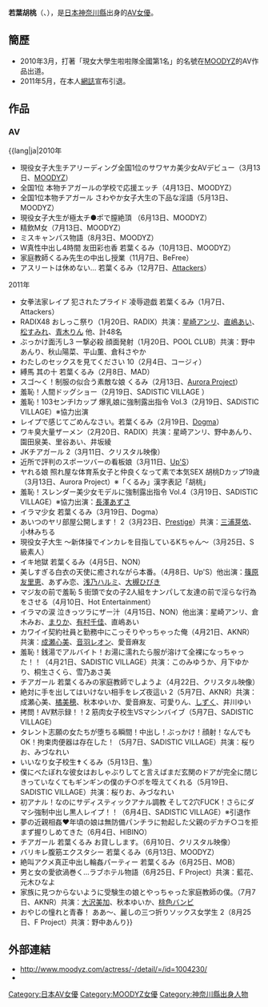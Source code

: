 {{AV女優|
|モデル名={{lang|ja|若葉 くるみ}}
|ふりがな=わかば くるみ
|別名={{lang|ja|KURUMI<br />佐野美穂}}
|愛称=
|生年=1990<!--みんなのAV．comに従って掲載-->
|生月=12
|生日=15
|出身地={{JPN}}・[[神奈川縣|神奈川縣]]
|血液型=[[ABO式血液型|O型]]
|時点=2010年3月
|身長=161
|体重=
|バスト=84
|ウエスト=58
|ヒップ=83
|カップ=D
|股下=
|靴=
|身体備考=
|ジャンル=[[AV|AV]]
|AV出演期間=2010年 - 2011年
|活動備考=
|他の活動=
|その他=
}}
{{japanese|japanese=若葉 くるみ|kana=わかば くるみ|romaji=Wakaba Kurumi}}
'''若葉胡桃'''（{{lang-ja|若葉 くるみ}}、{{bd|1990年|12月15日|catIdx=}}），是[[日本|日本]][[神奈川縣|神奈川縣]]出身的[[AV女優|AV女優]]。

== 簡歷 ==
*2010年3月，打著「現女大學生啦啦隊全國第1名」的名號在[[MOODYZ|MOODYZ]]的AV作品出道。
*2011年5月，在本人[[網誌|網誌]]宣布引退。

== 作品 ==
=== AV ===
;{{lang|ja|2010年
* 現役女子大生チアリーディング全国1位のサワヤカ美少女AVデビュー（3月13日、[[MOODYZ|MOODYZ]]）
* 全国1位 本物チアガールの学校で応援エッチ（4月13日、MOODYZ）
* 全国1位本物チアガール さわやか女子大生の下品な淫語（5月13日、MOODYZ）
* 現役女子大生が極太チ●ポで膣絶頂 （6月13日、MOODYZ）
* 精飲M女（7月13日、MOODYZ）
* ミスキャンパス物語（8月3日、MOODYZ）
* W真性中出し4時間 友田彩也香 若葉くるみ（10月13日、MOODYZ）
* 家庭教師くるみ先生の中出し授業（11月7日、BeFree）
* アスリートは休めない… 若葉くるみ（12月7日、[[Attackers|Attackers]]）

;2011年
* 女拳法家レイプ 犯されたプライド 凌辱遊戯 若葉くるみ（1月7日、Attackers）
* RADIX48 おしっこ祭り（1月20日、RADIX）共演：[[星崎アンリ|星崎アンリ]]、[[直嶋あい|直嶋あい]]、[[松すみれ|松すみれ]]、[[青木りん|青木りん]] 他、計48名
* ぶっかけ面汚し3 一撃必殺 顔面発射（1月20日、POOL CLUB）共演：野中あんり、秋山陽菜、平山薫、倉科さやか
* わたしのセックスを見てください 10（2月4日、コージィ）
* 縛馬 其の十 若葉くるみ（2月8日、MAD）
* スゴ～く！制服の似合う素敵な娘 くるみ（2月13日、[[Aurora_Project|Aurora Project]]）
* 羞恥！人間ドッグショー（2月19日、SADISTIC VILLAGE ）
* 羞恥！103センチIカップ 爆乳娘に強制露出指令 Vol.3（2月19日、SADISTIC VILLAGE）※協力出演
* レイプで感じてごめんなさい。若葉くるみ（2月19日、[[Dogma|Dogma]]）
* ワキ臭大量ザーメン（2月20日、RADIX）共演：星崎アンリ、野中あんり、園田泉美、里谷あい、井坂綾
* JKチアガール 2（3月11日、クリスタル映像）
* 近所で評判のスポーツバーの看板娘（3月11日、[[Max-A|Up'S]]）
* ヤれる娘 照れ屋な体育系女子と仲良くなって素で本気SEX 胡桃Dカップ19歳（3月13日、Aurora Project）※「くるみ」漢字表記「胡桃」
* 羞恥！スレンダー美少女モデルに強制露出指令 Vol.4（3月19日、SADISTIC VILLAGE）※協力出演：[[長澤あずさ|長澤あずさ]]
* イラマ少女 若葉くるみ（3月19日、Dogma）
* あいつのヤリ部屋公開します！ 2（3月23日、[[Prestige|Prestige]]）共演：[[三浦芽依|三浦芽依]]、小林みちる
* 現役女子大生 ～新体操でインカレを目指しているKちゃん～（3月25日、S級素人）
* イキ地獄 若葉くるみ（4月5日、NON）
* 美しすぎる白衣の天使に癒されながら本番。（4月8日、Up'S）他出演：[[篠原友里恵|篠原友里恵]]、あずみ恋、[[浅乃ハルミ|浅乃ハルミ]]、[[大槻ひびき|大槻ひびき]]
* マジ友の前で羞恥 5 街頭で女の子2人組をナンパして友達の前で淫らな行為をさせる（4月10日、Hot Entertainment）
* イラマの涙 泣きっツラにザー汁（4月15日、NON）他出演：星崎アンリ、倉木みお、[[まりか|まりか]]、[[有村千佳|有村千佳]]、直嶋あい
* カワイイ契約社員と勤務中にこっそりやっちゃった俺（4月21日、AKNR）共演：[[成瀬心美|成瀬心美]]、[[音羽レオン|音羽レオン]]、愛音麻友
* 羞恥！銭湯でアルバイト！お湯に濡れたら服が溶けて全裸になっちゃった！！（4月21日、SADISTIC VILLAGE）共演：このみゆうか、月下ゆかり、桐生さくら、雪乃あさ美
* チアガール 若葉くるみの家庭教師でしようよ（4月22日、クリスタル映像）
* 絶対に手を出してはいけない相手をレズ夜這い 2（5月7日、AKNR）共演：成瀬心美、[[橘美穂|橘美穂]]、秋本ゆいか、愛音麻友、可愛りん、[[しずく|しずく]]、井川ゆい
* 拷問！AV黙示録！！2 筋肉女子校生VSマシンバイブ（5月7日、SADISTIC VILLAGE）
* タレント志願の女たちが堕ちる瞬間！中出し！ぶっかけ！顔射！なんでもOK！拘束肉便器は存在した！（5月7日、SADISTIC VILLAGE）共演：桜りお、みづなれい
* いいなり女子校生✝くるみ（5月13日、[[隼_(AV商)|隼]]）
* 僕にべたぼれな彼女はおしゃぶりしてと言えばまだ玄関のドアが完全に閉じきっていなくてもギンギンの僕のチ○ポを咥えてくれる（5月19日、SADISTIC VILLAGE）共演：桜りお、みづなれい
* 初アナル！なのにサディスティックアナル調教 そして2穴FUCK！さらにダマシ強制中出し黒人レイプ！！（6月4日、SADISTIC VILLAGE）※引退作
* 夢の近親相姦♥年頃の娘は無防備パンチラに勃起した父親のデカチ○コを拒まず握りしめてきた（6月4日、HIBINO）
* チアガール 若葉くるみ お貸しします。（6月10日、クリスタル映像）
* バリキレ腹筋エクスタシー 若葉くるみ（6月13日、MOODYZ）
* 絶叫アクメ真正中出し輪姦パーティー 若葉くるみ（6月25日、MOB）
* 男と女の愛欲渦巻く…ラブホテル物語（6月25日、F Project）共演：藍花、元木ひなよ
* 家族に見つからないように受験生の娘とやっちゃった家庭教師の僕。（7月7日、AKNR）共演：[[大沢美加|大沢美加]]、秋本ゆいか、[[桃色バンビ|桃色バンビ]]
* おやじの憧れと青春！ ああ～、麗しの三つ折りソックス女学生 2（8月25日、F Project）共演：野中あんり}}

==外部連結==
* http://www.moodyz.com/actress/-/detail/=/id=1004230/ {{Wayback|url=http://www.moodyz.com/actress/-/detail/=/id=1004230/ |date=20150721100835 }}
* {{Twitter|kurumi_wakaba}}

{{DEFAULTSORT:Wakaba Kurumi}}
[[Category:日本AV女優|Category:日本AV女優]]
[[Category:MOODYZ女優|Category:MOODYZ女優]]
[[Category:神奈川縣出身人物|Category:神奈川縣出身人物]]
